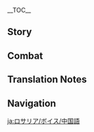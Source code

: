 {{CharacterTabs}}
{{LanguageTabs}}

__TOC__
==Story==
{{VO/Story
|character           = Rosaria
|language            = zh
|language_s          = zh
|language_t          = zh-tw
|name_s              = 罗莎莉亚
|name_t              = 蘿莎莉亞

<!-- Hello -->
|vo_01_01_title_s    = 初次见面…
|vo_01_01_title_t    = 初次見面…
|vo_01_01_subtitle   = Hello
|vo_01_01_file       = VO_{language}{character} Hello.ogg
|vo_01_01_tx_s       = 这位信徒，如果遇到难以解决的麻烦，可以来找我，如果只想祈祷，还请找其他修女。<br>…嗯？你不是信徒吗？
|vo_01_01_tx_t       = 這位信徒，如果遇到難以解決的麻煩，可以來找我，如果只想祈禱，還請找其他修女。<br>…嗯？{{MC|你|妳|mc=1}}不是信徒嗎？
|vo_01_01_rm         = Zhè wèi xìntú, rúguǒ yù dào nányǐ jiějué de máfan, kěyǐ lái zhǎo wǒ, rúguǒ zhǐ xiǎng qídǎo, hái qǐng zhǎo qítā xiūnǚ.<br>...Ng? Nǐ bùshì xìntú ma?

<!-- Chats -->
|vo_02_01_title_s    = 闲聊・无聊
|vo_02_01_title_t    = 閒聊・無聊
|vo_02_01_subtitle   = Chat: Boredom
|vo_02_01_file       = VO_{language}{character} Chat - Boredom.ogg
|vo_02_01_tx_s       = 还不走吗？
|vo_02_01_tx_t       = 還不走嗎？
|vo_02_01_rm         = Hái bù zǒu ma?
|vo_02_02_title_s    = 闲聊・加班
|vo_02_02_title_t    = 閒聊・加班
|vo_02_02_subtitle   = Chat: Overtime
|vo_02_02_file       = VO_{language}{character} Chat - Overtime.ogg
|vo_02_02_tx_s       = 什么都可以商量，除了加班。
|vo_02_02_tx_t       = 什麼都可以商量，除了加班。
|vo_02_02_rm         = Shénme dōu kéyǐ shāngliáng, chúle jiābān.
|vo_02_03_title_s    = 闲聊・蒙德生活
|vo_02_03_title_t    = 閒聊・蒙德生活
|vo_02_03_subtitle   = Chat: Life in Mondstadt
|vo_02_03_file       = VO_{language}{character} Chat - Life in Mondstadt.ogg
|vo_02_03_tx_s       = 好好完成工作，好好度过每一天。蒙德的生活不就是如此吗？
|vo_02_03_tx_t       = 好好完成工作，好好度過每一天。蒙德的生活不就是如此嗎？
|vo_02_03_rm         = Hǎohao wánchéng gōngzuò, hǎohao dùguò měi yī tiān. Méngdé de shēnghuó bù jiùshì rúcǐ ma?

<!-- Weather -->
|vo_03_01_title_s    = 下雨的时候…
|vo_03_01_title_t    = 下雨的時候…
|vo_03_01_subtitle   = When It Rains
|vo_03_01_file       = VO_{language}{character} When It Rains.ogg
|vo_03_01_tx_s       = 唉，影响效率。
|vo_03_01_tx_t       = 唉，影響效率。
|vo_03_01_rm         = Ai, yíngxiǎng xiàolǚ.
|vo_03_02_title_s    = 打雷的时候…
|vo_03_02_title_t    = 打雷的時候…
|vo_03_02_subtitle   = When Thunder Strikes
|vo_03_02_file       = VO_{language}{character} When Thunder Strikes.ogg
|vo_03_02_tx_s       = 嘁，麻烦。
|vo_03_02_tx_t       = 嘖，麻煩。
|vo_03_02_rm_s       = Qi, máfan.
|vo_03_02_rm_t       = Ze, máfan.
|vo_03_03_title_s    = 下雪的时候…
|vo_03_03_title_t    = 下雪的時候…
|vo_03_03_subtitle   = When It Snows
|vo_03_03_file       = VO_{language}{character} When It Snows.ogg
|vo_03_03_tx_s       = 雪天赶路，最好小心一些。
|vo_03_03_tx_t       = 雪天趕路，最好小心一些。
|vo_03_03_rm         = Xuětiān gǎnlù, zuìhǎo xiǎoxīn yīxiē.
|vo_03_04_title_s    = 刮大风了…
|vo_03_04_title_t    = 颳大風了…
|vo_03_04_subtitle   = When the Wind Is Blowing
|vo_03_04_file       = VO_{language}{character} When the Wind Is Blowing.ogg
|vo_03_04_tx_s       = 是风神巴斯巴托的庇佑吗？等等，好像是巴托巴斯…
|vo_03_04_tx_t       = 是風神巴斯巴托的庇佑嗎？等等，好像是巴托巴斯…
|vo_03_04_rm         = Shì Fēngshén Bāsībātuō de bìyòu ma? Děngdeng, hǎoxiàng shì Bātuōbāsī...

<!-- Greetings -->
|vo_04_01_title_s    = 早上好…
|vo_04_01_title_t    = 早安…
|vo_04_01_subtitle   = Good Morning
|vo_04_01_file       = VO_{language}{character} Good Morning.ogg
|vo_04_01_tx_s       = 早安，哈…晨祷已经开始了吗？也太早了。
|vo_04_01_tx_t       = 早安，哈…晨禱已經開始了嗎？也太早了。
|vo_04_01_rm         = Zǎo'ān, ha... Chéndǎo yǐjīng kāishǐle ma? Yě tàizǎole.
|vo_04_02_title_s    = 中午好…
|vo_04_02_title_t    = 午安…
|vo_04_02_subtitle   = Good Afternoon
|vo_04_02_file       = VO_{language}{character} Good Afternoon.ogg
|vo_04_02_tx_s       = 午后的阳光对睡眠有好处。你也试试吧。
|vo_04_02_tx_t       = 午後的陽光對睡眠有好處。{{MC|你|妳|mc=1}}也試試吧。
|vo_04_02_rm         = Wǔhòu de yángguāng duì shuìmián yǒu hǎochù. Nǐ yě shìshì ba.
|vo_04_03_title_s    = 晚上好…
|vo_04_03_title_t    = 晚上好…
|vo_04_03_subtitle   = Good Evening
|vo_04_03_file       = VO_{language}{character} Good Evening.ogg
|vo_04_03_tx_s       = 晚上好。晚间祷告的话，我不参加。嗯？不为什么。
|vo_04_03_tx_t       = 晚上好。晚間禱告的話，我不參加。嗯？不為什麼。
|vo_04_03_rm         = Wǎnshàng-hǎo. Wǎnjiān qídǎo de huà, wǒ bù cānjiā. Ng? Bù wèishénme.
|vo_04_04_title_s    = 晚安…
|vo_04_04_title_t    = 晚安…
|vo_04_04_subtitle   = Good Night
|vo_04_04_file       = VO_{language}{character} Good Night.ogg
|vo_04_04_tx_s       = 去休息吧，不用操心，剩下的事我会处理。
|vo_04_04_tx_t       = 去休息吧，不用操心，剩下的事我會處理。
|vo_04_04_rm_s       = Qù xiūxi ba, bù yòng cāoxīn, shèngxià de shì wǒ huì chúlǐ.
|vo_04_04_rm_t       = Qù xiūxí ba, bù yòng cāoxīn, shèngxià de shì wǒ huì chúlǐ.

<!-- About -->
|vo_05_01_title_s    = 关于罗莎莉亚自己・修女
|vo_05_01_title_t    = 關於蘿莎莉亞自己・修女
|vo_05_01_subtitle   = About {character}: Sister
|vo_05_01_file       = VO_{language}{character} About {character} - Sister.ogg
|vo_05_01_tx_s       = 我？只是个无趣的人而已。如你所见，不爱教会也不爱工作。
|vo_05_01_tx_t       = 我？只是個無趣的人而已。如{{MC|你|妳|mc=1}}所見，不愛教會也不愛工作。
|vo_05_01_rm         = Wǒ? Zhǐshì gè wúqù de rén éryǐ. Rú ní suǒ jiàn, bù ài Jiàohuì yě bù ài gōngzuò.
|vo_05_02_title_s    = 关于罗莎莉亚自己・麻烦
|vo_05_02_title_t    = 關於蘿莎莉亞自己・麻煩
|vo_05_02_subtitle   = About {character}: Troubles
|vo_05_02_file       = VO_{language}{character} About {character} - Troubles.ogg
|vo_05_02_tx_s       = 那些值班修女一个比一个麻烦，不是抓人去祷告，就是叫人去唱诗班。你可别告诉她们我在这里。
|vo_05_02_tx_t       = 那些值班修女一個比一個麻煩，不是抓人去禱告，就是叫人去唱詩班。{{MC|你|妳|mc=1}}不要告訴她們我在這裡。
|vo_05_02_rm         = Nà xiē zhíbān xiūnǚ yī gè bǐ yī gè máfan, bùshì zhuārén qù qídǎo, jiùshì jiào rén qù chàngshībān. Nǐ kě bié gàosù tāmen wǒ zài zhèlǐ.

<!-- About Us -->
|vo_06_01_title_s    = 关于我们・信仰
|vo_06_01_title_t    = 關於我們・信仰
|vo_06_01_subtitle   = About Us: Beliefs
|vo_06_01_file       = VO_{language}{character} About Us - Beliefs.ogg
|vo_06_01_tx_s       = 神或许能庇护所有人，可他不会这样做。否则，人的苦难就成了笑话。
|vo_06_01_tx_t       = 神或許能庇護所有人，可是他不會這樣做。否則，人的苦難就成了笑話。
|vo_06_01_rm         = Shén huòxǔ nèng bìhù suóyǒu rén, kě tā bùhuì zhèyàng zuò. Fǒuzé, rén de kǔ'nàn jiù chéngle xiàohuà.
|vo_06_02_title_s    = 关于我们・祷告
|vo_06_02_title_t    = 關於我們・禱告
|vo_06_02_friendship = 6
|vo_06_02_subtitle   = About Us: Prayer
|vo_06_02_file       = VO_{language}{character} About Us - Prayer.ogg
|vo_06_02_tx_s       = 祈祷吧。不是为了神或其他任何人，而是为了自己。
|vo_06_02_tx_t       = 祈禱吧。不是為了神或其他任何人，而是為了自己。
|vo_06_02_rm         = Qídǎo ba. Bùshì wèile shén huò qítā rènhé rén, érshì wèile zìjǐ.
|vo_06_03_title_s    = 关于我们・战斗
|vo_06_03_title_t    = 關於我們・戰鬥
|vo_06_03_friendship = 6
|vo_06_03_subtitle   = About Us: Battle
|vo_06_03_file       = VO_{language}{character} About Us - Battle.ogg
|vo_06_03_tx_s       = 不要勉强，有困难可以叫我。
|vo_06_03_tx_t       = 不要勉強，有困難可以叫我。
|vo_06_03_rm         = Bùyào miánqiáng, yǒu kùnnán kěyǐ jiào wo.

<!-- Miscellaneous I -->
|vo_07_01_title_s    = 关于「神之眼」…
|vo_07_01_title_t    = 關於「神之眼」…
|vo_07_01_friendship = 4
|vo_07_01_subtitle   = About the [[Vision]]
|vo_07_01_file       = VO_{language}{character} About the Vision.ogg
|vo_07_01_tx_s       = 「神之眼」可以是实力的证明，也可以是幸存的勋章…谁知道呢？真正的好东西总是具有两面性。我不会定义「神之眼」。我和它只是互相见证的关系罢了。
|vo_07_01_tx_t       = 「神之眼」可以是實力的證明，也可以是倖存的勳章…誰知道呢？真正的好東西總是具有兩面性。我不會定義「神之眼」。我和它只是互相見證的關係罷了。
|vo_07_01_rm_s       = "Shénzhīyǎn" kěyǐ shì shílì de zhèngmíng, yě kěyǐ shì xìngcún de xūnzhāng... Shéi zhīdào ne? Zhēnzhèng de hǎo dōngxi zǒng shì jùyǒu liǎng miànxìng. Wǒ bùhuì dìngyì "Shénzhīyān". Wǒ hé tā zhǐshì hùxiāng jiànzhèng de guānxi bàle.
|vo_07_01_rm_t       = "Shénzhīyǎn" kěyǐ shì shílì de zhèngmíng, yě kěyǐ shì xìngcún de xūnzhāng... Shéi zhīdào ne? Zhēnzhèng de hǎo dōngxi zǒng shì jùyǒu liǎng miànxìng. Wǒ bùhuì dìngyì "Shénzhīyān". Wǒ hàn tā zhǐshì hùxiāng jiànzhèng de guānxi bàle.
|vo_07_02_title_s    = 有什么想要分享…
|vo_07_02_title_t    = 有什麼想要分享…
|vo_07_02_friendship = 4
|vo_07_02_subtitle   = Something to Share
|vo_07_02_file       = VO_{language}{character} Something to Share.ogg
|vo_07_02_tx_s       = 要说什么是值得高兴的好事…呵，只是假设而已。如果有一天你遇到无法解决的难题，也别认为那就是人生的终点。说不定，会有人替你解决困境呢。
|vo_07_02_tx_t       = 要說什麼是值得高興的好事…呵，只是假設而已。如果有一天{{MC|你|妳|mc=1}}遇到無法解決的難題，也別認為那就是人生的終點。說不定，會有人替{{MC|你|妳|mc=1}}解決困境呢
|vo_07_02_rm         = Yào shuō shénme shì zhíde gāoxìng de hǎoshì... He, zhǐshì jiǎshè éryǐ. Rúguó yǒu yī tiān nǐ yùdào wúfǎ jiějué de nántí, yě bié rènwéi nà jiùshì rénshēng de zhōngdiǎn. Shuōbùdìng, huì yǒu rén tì nǐ jiějué kùnjìng ne.
|vo_07_03_title_s    = 感兴趣的见闻…
|vo_07_03_title_t    = 感興趣的見聞…
|vo_07_03_subtitle   = Interesting Things
|vo_07_03_file       = VO_{language}{character} Interesting Things.ogg
|vo_07_03_tx_s       = 花草不属于我感兴趣的范畴。不过，蒲公英是个例外，它能酿出相当美味的蒲公英酒。休息时间来一杯，比睡懒觉还舒服。
|vo_07_03_tx_t       = 花草不屬於我感興趣的範疇。不過，蒲公英是個例外，它能釀出相當美味的蒲公英酒。休息時間來一杯，比睡懶覺還舒服。
|vo_07_03_rm_s       = Huācǎo bù shǔyú wǒ gǎn xìngqù de fànchóu. Bùguò, pǔgōngyīng shì gè lìwài, tā néng niàngchū xiāngdāng měiwèi de Pǔgōngyīng Jiǔ. Xiūxi shíjiān lái yī bēi, bǐ shuì lǎnjiào hái shūfú.
|vo_07_03_rm_t       = Huācǎo bù shǔyú wǒ gǎn xìngqù de fànchóu. Bùguò, pǔgōngyīng shì gè lìwài, tā néng niàngchū xiāngdāng měiwèi de Pǔgōngyīng Jiǔ. Xiūxí shíjiān lái yī bēi, bǐ shuì lǎnjiào hái shūfú.

<!-- About Others -->
|vo_08_01_title_s    = 关于迪卢克…
|vo_08_01_title_t    = 關於迪盧克…
|vo_08_01_friendship = 4
|vo_08_01_subtitle   = About [[Diluc]]
|vo_08_01_file       = VO_{language}{character} About Diluc.ogg
|vo_08_01_tx_s       = 一看就知道了吧？那位富豪老爷可不是个简单的人物。低调、自信…还有一点危险的气息。
|vo_08_01_tx_t       = 一看就知道了吧？那位富豪老爺可不是個簡單的人物。低調、自信…還有一點危險的氣息。
|vo_08_01_rm_s       = Yīkàn jiù zhīdàole ba? Nà wèi fùháo lǎoyé kě bùshì gè jiǎndān de rénwù. Dīdiào, zìxìn... hǎiyǒu yīdiǎn wēixiǎn qìxī.
|vo_08_01_rm_t       = Yīkàn jiù zhīdàole ba? Nà wèi fùháo lǎoyé kě bùshì gè jiǎndān de rénwù. Dīdiào, zìxìn... hǎiyǒu yīdiǎn wéixiǎn qìxí.
|vo_08_02_title_s    = 关于凯亚…
|vo_08_02_title_t    = 關於凱亞…
|vo_08_02_friendship = 4
|vo_08_02_subtitle   = About [[Kaeya]]
|vo_08_02_file       = VO_{language}{character} About Kaeya.ogg
|vo_08_02_tx_s       = 人往往要到醉酒以后才会露出真面目。油嘴滑舌算是凯亚的保护色吧，呵，一目了然的伪装。你该看看他喝醉的样子。
|vo_08_02_tx_t       = 人往往要到酒醉以後才會露出真面目。油嘴滑舌算是凱亞的保護色吧，呵，一目了然的偽裝。{{MC|你|妳|mc=1}}該看看他喝醉的樣子。
|vo_08_02_rm         = Rén wǎngwǎng yào dào zuìjiǔ yǐhòu cái huì lùchū zhēn miànmù. Yóuzuǐ-huáshé suàn shì Kǎiyà de bǎohùsè ba, he, yīmù-liǎorán de wěizhuāng. Nǐ gāi kànkan tā hēzuì de yàngzi.
|vo_08_03_title_s    = 关于温迪…
|vo_08_03_title_t    = 關於溫迪…
|vo_08_03_friendship = 4
|vo_08_03_subtitle   = About [[Venti]]
|vo_08_03_file       = VO_{language}{character} About Venti.ogg
|vo_08_03_tx_s       = 这个吟游诗人身上有种非常特殊的气息…我还不能确定真相，但他与别的市民似乎很不一样。
|vo_08_03_tx_t       = 這個吟遊詩人身上有種非常特殊的氣息…我還不能確定真相，但他與別的市民似乎很不一樣。
|vo_08_03_rm_s       = Zhège yínyóu-shīrén shēnshàng yǒu zhǒng fēicháng tèshū de qìxī... Wǒ hái bùnéng quèdìng zhēnxiàng, dàn tā yǔ bié de shìmín sìhū hěn bùyīyàng.
|vo_08_03_rm_t       = Zhège yínyóu-shīrén shēnshàng yǒu zhǒng fēicháng tèshū de qìxí... Wǒ hái bùnéng quèdìng zhēnxiàng, dàn tā yǔ bié de shìmín sìhū hěn bùyīyàng.
|vo_08_04_title_s    = 关于芭芭拉…
|vo_08_04_title_t    = 關於芭芭拉…
|vo_08_04_friendship = 4
|vo_08_04_subtitle   = About [[Barbara]]
|vo_08_04_file       = VO_{language}{character} About Barbara.ogg
|vo_08_04_tx_s       = 芭芭拉总是缠着我，叫我参加礼拜和唱诗班。难道维多利亚给她下了监督我工作的命令？
|vo_08_04_tx_t       = 芭芭拉總是纏著我，叫我參加禮拜和唱詩班。難道維多利亞向她下了監督我工作的命令？
|vo_08_04_rm_s       = Bābālā zǒng shì chánzhe wǒ, jiào wǒ cānjiā lǐbài hé chàngshībān. Nándào Wéiduōlìyà gěi tā xiàle jiāndū wǒ gōngzuò de mìnglìng?
|vo_08_04_rm_t       = Bābālā zǒng shì chánzhe wǒ, jiào wǒ cānjiā lǐbài hàn chàngshībān. Nándào Wéiduōlìyà xiàng tā xiàle jiāndū wǒ gōngzuò de mìnglìng?
|vo_08_05_title_s    = 关于琴…
|vo_08_05_title_t    = 關於琴…
|vo_08_05_friendship = 4
|vo_08_05_subtitle   = About [[Jean]]
|vo_08_05_file       = VO_{language}{character} About Jean.ogg
|vo_08_05_tx_s       = 不仅完成本职工作，还会替他人收尾。值得钦佩的女人。
|vo_08_05_tx_t       = 不僅完成本職工作，還會替他人收尾。值得欽佩的女人。
|vo_08_05_rm         = Bùjǐn wánchéng běnzhí gōngzuò, hái huì tì tārén shōuwěi. Zhídé qīnpèi de nǚrén.
|vo_08_06_title_s    = 关于阿贝多…
|vo_08_06_title_t    = 關於阿貝多…
|vo_08_06_friendship = 4
|vo_08_06_subtitle   = About [[Albedo]]
|vo_08_06_file       = VO_{language}{character} About Albedo.ogg
|vo_08_06_tx_s       = 他就像一副挂在古旧房屋里的油画…厚重、神秘，无法被一眼看透。我不讨厌有故事的人。
|vo_08_06_tx_t       = 他就像一副掛在古舊房屋裡的油畫…厚重、神秘，無法被一眼看透。我不討厭有故事的人。
|vo_08_06_rm         = Tā jiù xiàng yī fù guà zài gújiù fángwū lǐ de yóuhuà... Hòuzhòng, shénmì, wǔfǎ bèi yīyǎn-kàntòu. Wǒ bù tǎoyàn yǒu gùshì de rén.
|vo_08_07_title_s    = 关于丽莎…
|vo_08_07_title_t    = 關於麗莎…
|vo_08_07_friendship = 4
|vo_08_07_subtitle   = About [[Lisa]]
|vo_08_07_file       = VO_{language}{character} About Lisa.ogg
|vo_08_07_tx_s       = 我不喜欢上班偷懒的人，不过也很能理解她准点下班的心情。
|vo_08_07_tx_t       = 我不喜歡上班偷懶的人，不過也很能理解她準時下班的心情。
|vo_08_07_rm         = Wǒ bù xǐhuān shàngbān tōulǎn de rén, bùguò yě hěn néng lǐjiě tā zhǔndiǎn xiàbān de xīnqíng.
|vo_08_08_title_s    = 关于可莉…
|vo_08_08_title_t    = 關於可莉…
|vo_08_08_friendship = 4
|vo_08_08_subtitle   = About [[Klee]]
|vo_08_08_file       = VO_{language}{character} About Klee.ogg
|vo_08_08_tx_s       = 唉，除了麻烦就是麻烦，虽然是可爱的麻烦。
|vo_08_08_tx_t       = 唉，除了麻煩就是麻煩，雖然是可愛的麻煩。
|vo_08_08_rm         = Ai, chúle máfan jiùshì máfan, suīrán shì kě'ài de máfan.
|vo_08_09_title_s    = 关于法尔伽…
|vo_08_09_title_t    = 關於法爾伽…
|vo_08_09_friendship = 4
|vo_08_09_subtitle   = About [[Varka]]
|vo_08_09_file       = VO_{language}{character} About Varka.ogg
|vo_08_09_tx_s       = 虽说是出于好意，但法尔伽啰嗦起来像个老头一样，相当在意身边的人呢。唉，那家伙。
|vo_08_09_tx_t       = 雖說是出於好意，但法爾伽囉嗦起來像個老頭一樣，相當在意身邊的人呢。唉，那傢伙。
|vo_08_09_rm         = Suīshuō shì chū yú hǎoyì, dàn Fǎ'ěrjiā luōsuo qǐlái xiàng gè lǎotóu yīyàng, xiāngdāng zàiyì shēnbiān de rén ne. Āi, nà jiāhuo.
|vo_08_10_title_s    = 关于父亲…
|vo_08_10_title_t    = 關於父親…
|vo_08_10_friendship = 4
|vo_08_10_subtitle   = About Her Father
|vo_08_10_file       = VO_{language}{character} About Father.ogg
|vo_08_10_tx_s       = 父亲？好遥远的词汇啊。对我而言可以说没有，也可以说有不止一个。怎么？很惊讶吗？
|vo_08_10_tx_t       = 父親？好遙遠的詞彙啊。對我而言可以說沒有，也可以說有不止一個。怎麼？很驚訝嗎？
|vo_08_10_rm         = Fùqīn? Hǎo yáoyuǎn de cíhuì a. Duì wǒ ér yán kěyǐ shuō méiyǒu, yě kěyǐ shuō yǒu bùzhǐ yīgè. Zěnme? Hěn jīngyà ma?

<!-- More About -->
|vo_09_01_title_s    = 想要了解罗莎莉亚・其一
|vo_09_01_title_t    = 想要瞭解蘿莎莉亞・其一
|vo_09_01_subtitle   = More About {character}: I
|vo_09_01_file       = VO_{language}{character} More About {character} - 01.ogg
|vo_09_01_tx_s       = 跳过寒暄吧。我来这里是为了完成工作，你解决不了的问题可以移交给我。
|vo_09_01_tx_t       = 跳過寒暄吧。我來這裡是為了完成工作，你解決不了的問題可以移交給我。
|vo_09_01_rm         = Tiào guò hánxuān ba. Wǒ lái zhèlǐ shì wèile wánchéng gōngzuò, nǐ jiějué bùliǎo de wèntí kěyǐ yíjiāo gěi wǒ.
|vo_09_02_title_s    = 想要了解罗莎莉亚・其二
|vo_09_02_title_t    = 想要瞭解蘿莎莉亞・其二
|vo_09_02_friendship = 3
|vo_09_02_subtitle   = More About {character}: II
|vo_09_02_file       = VO_{language}{character} More About {character} - 02.ogg
|vo_09_02_tx_s       = 不信神的修女并不稀奇，就像世上也有不喜欢吃猪肉的猎人、讨厌鱼肉的渔民。做某一件事不代表爱它，不爱一件事也不意味着必须远离。工作就是这样的东西。
|vo_09_02_tx_t       = 不信神的修女並不稀奇，就像世上也有不喜歡吃豬肉的獵人、討厭魚肉的漁民。做某一件事不代表愛它，不愛一件事也不意味著必須遠離。工作就是這樣的東西。
|vo_09_02_rm         = Bùxìn shén de xiūnǚ bìng bù xīqí, jiù xiàng shìshàng yěyǒu bù xǐhuān chī zhūròu de lièrén, tǎoyàn yúròu de yúmín. Zuò mǒu yī jiàn shì bù dàibiǎo ài tā, bù ài yī jiàn shì yě bù yìwèizhe bìxū yuǎnlí. Gōngzuò jiùshì zhèyàng de dōngxī.
|vo_09_03_title_s    = 想要了解罗莎莉亚・其三
|vo_09_03_title_t    = 想要瞭解蘿莎莉亞・其三
|vo_09_03_friendship = 4
|vo_09_03_subtitle   = More About {character}: III
|vo_09_03_file       = VO_{language}{character} More About {character} - 03.ogg
|vo_09_03_tx_s       = 来一杯吗？这是今年的蒲公英酒，味道很不错。
|vo_09_03_tx_t       = 來一杯嗎？這是今年的蒲公英酒，味道很不錯。
|vo_09_03_rm         = Lái yī bēi ma? Zhè shì jīnnián de Púgōngyīng Jiǔ, wèidào hěn bùcuò.
|vo_09_04_title_s    = 想要了解罗莎莉亚・其四
|vo_09_04_title_t    = 想要瞭解蘿莎莉亞・其四
|vo_09_04_friendship = 5
|vo_09_04_subtitle   = More About {character}: IV
|vo_09_04_file       = VO_{language}{character} More About {character} - 04.ogg
|vo_09_04_tx_s       = 蒙德是一头既古老又年轻的白色野兽，古老到需要人去保护，也年轻到无法独立生存。只有这样的地方才会需要我这样的人。我像其他修女照顾市民那样照顾着蒙德，让它在自由的道路上平稳前进。你问我为什么它是白色的？…因为像我这样的人，是黑色的。
|vo_09_04_tx_t       = 蒙德是一頭既古老又年輕的白色野獸，古老到需要人去保護，也年輕到無法獨立生存。只有這樣的地方才會需要我這樣的人。我像其他修女照顧市民那樣照顧著蒙德，讓它在自由的道路上平穩前進。{{MC|你|妳|mc=1}}問我為什麼它是白色的？…因為像我這樣的人，是黑色的。
|vo_09_04_rm         = Méngdé shì yītóu jì gǔlǎo yòu niánqīng de báisè yěshòu, gǔlǎo dào xūyào rén qù bǎohù, yě niánqīng dào wúfǎ dúlì shēngcún. Zhǐyǒu zhèyàng de dìfāng cái huì xūyào wǒ zhèyàng de rén. Wǒ xiàng qítā xiūnǚ zhàogù shìmín nàyàng zhàogùzhe Méngdé, ràng tā zài zìyóu de dàolù shàng píngwěn qiánjìn. Nǐ wèn wǒ wèishénme tā shì báisè de? ...Yīnwèi xiàng wǒ zhèyàng de rén, shì hēisè de.
|vo_09_05_title_s    = 想要了解罗莎莉亚・其五
|vo_09_05_title_t    = 想要瞭解蘿莎莉亞・其五
|vo_09_05_friendship = 6
|vo_09_05_subtitle   = More About {character}: V
|vo_09_05_file       = VO_{language}{character} More About {character} - 05.ogg
|vo_09_05_tx_s       = 我偶尔能感觉到过去每一年的自己都存在着、围绕着我…对我有所寄托。你一定也有相同的感觉，所以，哪怕如今你已走上截然不同的道路，也不要否认从前的自己。从前的每一个你，都是你脚下的基石。不要害怕过去，不要畏惧与它抗衡。
|vo_09_05_tx_t       = 我偶爾能感覺到過去每一年的自己都存在著、圍繞著我…對我有所寄託。{{MC|你|妳|mc=1}}一定也有相同的感覺，所以，哪怕如今{{MC|你|妳|mc=1}}已走上截然不同的道路，也不要否認從前的自己。從前的每一個{{MC|你|妳|mc=1}}，都是{{MC|你|妳|mc=1}}腳下的基石。不要害怕過去，不要畏懼與它抗衡。
|vo_09_05_rm         = Wǒ ǒu'ěr néng gǎnjué dào guòqù měi yī nián de zìjǐ dōu cúnzàizhe, wéiràozhe wǒ... Duì wǒ yǒu suǒ jìtuō. Nǐ yīdìng yěyǒu xiāngtóng de gǎnjué, suǒyǐ, nǎpà rújīn nǐ yǐ zǒu shàng jiérán bùtóng de dàolù, yě bùyào fǒurèn cóngqián de zìjǐ. Cóngqián de měi yīgè nǐ, dōu shì nǐ jiǎoxià de jīshí. Bùyào hàipà guòqù, bùyào wèijù yǔ tā kànghéng.

<!-- Miscellaneous II -->
|vo_10_01_title_s    = 罗莎莉亚的爱好…
|vo_10_01_title_t    = 蘿莎莉亞的愛好…
|vo_10_01_subtitle   = {character}'s Hobbies
|vo_10_01_file       = VO_{language}{character} Hobbies.ogg
|vo_10_01_tx_s       = 小酌怡情，有些烦心事只能靠酒精解决。话虽如此，我是不会醉的。
|vo_10_01_tx_t       = 小酌怡情，有些煩心事只能靠酒精解決。話雖如此，我是不會醉的。
|vo_10_01_rm         = Xiǎozhuó yíqíng, yǒuxiē fánxīn-shì zhǐ néng kào jiǔjīng jiějué. Huà suī rúcǐ, wǒ shì bùhuì zuì de.
|vo_10_02_title_s    = 罗莎莉亚的烦恼…
|vo_10_02_title_t    = 蘿莎莉亞的煩惱…
|vo_10_02_subtitle   = {character}'s Troubles
|vo_10_02_file       = VO_{language}{character} Troubles.ogg
|vo_10_02_tx_s       = 唉…真不想参加下个月的合唱活动，可维多利亚亲自点名了…
|vo_10_02_tx_t       = 唉…真不想參加下個月的合唱活動，可是維多利亞親自點名了…
|vo_10_02_rm_s       = Ai... Zhēn bùxiǎng cānjiā xià gè yuè de héchàng huódòng, kě Wěiduōlìyà qīnzì diǎnmíngle...
|vo_10_02_rm_t       = Ai... Zhēn bùxiǎng cānjiā xià gè yuè de héchàng huódòng, kěshì Wěiduōlìyà qīnzì diǎnmíngle...
|vo_10_03_title_s    = 喜欢的食物…
|vo_10_03_title_t    = 喜歡的食物…
|vo_10_03_subtitle   = Favorite Food
|vo_10_03_file       = VO_{language}{character} Favorite Food.ogg
|vo_10_03_tx_s       = 试过红酒炖兽肉吗？酒精和大块的动物肉出现在一个盘子里，相当有品味。
|vo_10_03_tx_t       = 試過紅酒燉獸肉嗎？酒精和大塊的動物肉出現在一個盤子裡，相當有品味。
|vo_10_03_rm         = Shìguò hóngjiǔ dùn shòu ròu ma? Jiǔjīng hé dà kuài de dòngwù ròu chūxiàn zài yīgè pánzi lǐ, xiāngdāng yǒu pǐnwèi.
|vo_10_04_title_s    = 讨厌的食物…
|vo_10_04_title_t    = 討厭的食物…
|vo_10_04_subtitle   = Least Favorite Food
|vo_10_04_file       = VO_{language}{character} Least Favorite Food.ogg
|vo_10_04_tx_s       = 这个…这个土豆饼的蘸料居然是果酱？完全不合理！
|vo_10_04_tx_t       = 這個…這個薯餅的沾醬居然是果醬？完全不合理！
|vo_10_04_rm_s       = Zhège... Zhège tǔdòu-bǐng de zhànliào jūrán shì guǒjiàng? Wánquán bù hélǐ!
|vo_10_04_rm_t       = Zhège... Zhège shúbǐng de zhànliào jūrán shì guǒjiàng? Wánquán bù hélǐ!

<!-- Receiving a Gift -->
|vo_11_01_title_s    = 收到赠礼・其一
|vo_11_01_title_t    = 收到贈禮・其一
|vo_11_01_subtitle   = Receiving a Gift: I
|vo_11_01_file       = VO_{language}{character} Receiving a Gift - 01.ogg
|vo_11_01_tx_s       = 看来这方面，我们品味相投。
|vo_11_01_tx_t       = 看來這方面，我們品味相投。
|vo_11_01_rm         = 
|vo_11_02_title_s    = 收到赠礼・其二
|vo_11_02_title_t    = 收到贈禮・其二
|vo_11_02_subtitle   = Receiving a Gift: II
|vo_11_02_file       = VO_{language}{character} Receiving a Gift - 02.ogg
|vo_11_02_tx_s       = 至少能填饱肚子。
|vo_11_02_tx_t       = 至少能填飽肚子。
|vo_11_02_rm         = 
|vo_11_03_title_s    = 收到赠礼・其三
|vo_11_03_title_t    = 收到贈禮・其三
|vo_11_03_subtitle   = Receiving a Gift: III
|vo_11_03_file       = VO_{language}{character} Receiving a Gift - 03.ogg
|vo_11_03_tx_s       = 你对这种食物很感兴趣吗？
|vo_11_03_tx_t       = {{MC|你|妳|mc=1}}對這種食物很感興趣嗎？
|vo_11_03_rm         = 

<!-- Birthday -->
|vo_12_01_title_s    = 生日…
|vo_12_01_title_t    = 生日…
|vo_12_01_subtitle   = Birthday
|vo_12_01_file       = VO_{language}{character} Birthday.ogg
|vo_12_01_tx_s       = 今天是你生日，有什么想处理的人或事吗？我可以帮个小忙，别告诉其他人就行。
|vo_12_01_tx_t       = 今天是{{MC|你|妳|mc=1}}生日，有什麼想處理的人或事嗎？我可以幫個小忙，別告訴其他人就行。
|vo_12_01_rm         = Jīntiān shì nǐ shēngrì, yǒu shénme xiǎng chǔlǐ de rén huò shì ma? Wǒ kěyǐ bāng gè xiǎo máng, bié gàosù qítā rén jiùxíng.

<!-- Feelings About Ascension -->
|vo_13_01_title_s    = 突破的感受・起
|vo_13_01_title_t    = 突破的感受・起
|vo_13_01_ascension  = 1
|vo_13_01_subtitle   = Feelings About Ascension: Intro
|vo_13_01_file       = VO_{language}{character} Feelings About Ascension -  01.ogg
|vo_13_01_tx_s       = 嗯，感觉不错。
|vo_13_01_tx_t       = 嗯，感覺不錯。
|vo_13_01_rm         = Ng, gǎnjué bùcuò.
|vo_13_02_title_s    = 突破的感受・承
|vo_13_02_title_t    = 突破的感受・承
|vo_13_02_ascension  = 2
|vo_13_02_subtitle   = Feelings About Ascension: Building Up
|vo_13_02_file       = VO_{language}{character} Feelings About Ascension -  02.ogg
|vo_13_02_tx_s       = 需要帮忙吗？我现在有空。
|vo_13_02_tx_t       = 需要幫忙嗎？我現在有空。
|vo_13_02_rm         = Xūyào bāngmáng ma? Wǒ xiànzài yǒu kòng.
|vo_13_03_title_s    = 突破的感受・转
|vo_13_03_title_t    = 突破的感受・轉
|vo_13_03_ascension  = 4
|vo_13_03_subtitle   = Feelings About Ascension: Climax
|vo_13_03_file       = VO_{language}{character} Feelings About Ascension -  03.ogg
|vo_13_03_tx_s       = 也好。能力越强，效率越高。
|vo_13_03_tx_t       = 也好。能力越強，效率越高。
|vo_13_03_rm         = Yě hǎo. Nénglì yuè qiáng, xiàolǜ yuè gāo.
|vo_13_04_title_s    = 突破的感受・合
|vo_13_04_title_t    = 突破的感受・合
|vo_13_04_ascension  = 6
|vo_13_04_subtitle   = Feelings About Ascension: Conclusion
|vo_13_04_file       = VO_{language}{character} Feelings About Ascension -  04.ogg
|vo_13_04_tx_s       = 哪怕是擅长战斗与杀戮的我，也从未拥有过如此强大的力量，谢谢你的祝福。
|vo_13_04_tx_t       = 哪怕是擅長戰鬥與殺戮的我，也從未擁有過如此強大的力量，謝謝{{MC|你|妳|mc=1}}的祝福。
|vo_13_04_rm         = Nǎpà shì shàncháng zhàndòu yǔ shālù de wǒ, yě cóng wèi yǒngyǒuguò rúcǐ qiángdà de lìliàng, xièxiè nǐ de zhùfú.
}}

==Combat==
{{Combat VO
|character           = Rosaria
|language            = zh
|name_s              = 罗莎莉亚
|name_t              = 蘿莎莉亞

<!-- Elemental Skill -->
|skill_1_tx_s        = 嘿呀！
|skill_1_tx_t        = 嘿呀！
|skill_1_rm          = Heiya!
|skill_2_tx_s        = 审判！
|skill_2_tx_t        = 審判！
|skill_2_rm          = Shěnpàn!
|skill_3_tx_s        = 别想跑！
|skill_3_tx_t        = 別想跑！
|skill_3_rm          = Bié xiǎng pǎo!

<!-- Elemental Burst -->
|burst_1_tx_s        = 制裁！
|burst_1_tx_t        = 制裁！
|burst_1_rm          = Zhìcái!
|burst_2_tx_s        = 战栗吧！
|burst_2_tx_t        = 顫慄吧！
|burst_2_rm_s        = Zhànlì ba!
|burst_2_rm_t        = Chànlì ba!
|burst_3_tx_s        = 晚安了…
|burst_3_tx_t        = 晚安了…
|burst_3_rm          = Wǎn'ānle...

<!-- Sprint Start -->
|sprint-s_1_file     = Sprint Start 01,Sprint Start 02,Sprint Start 03

<!-- Sprint End -->

<!-- Deploying Wind Glider -->
|glider_1_file       = Deploying Wind Glider 01,Deploying Wind Glider 02,Deploying Wind Glider 03

<!-- Disengaging Wind Glider -->

<!-- Opening Treasure Chest -->
|chest_1_tx_s        = …倒也有不错的玩意。
|chest_1_tx_t        = …倒也有不錯的東西。
|chest_1_rm_s        = ...Dào yě yǒu bùcuò de wányì.
|chest_1_rm_t        = ...Dào yě yǒu bùcuò de dōngxī.
|chest_2_tx_s        = 还行，不算很麻烦。
|chest_2_tx_t        = 還行，不算很麻煩。
|chest_2_rm          = Hái xíng, bùsuàn hěn máfan.
|chest_3_tx_s        = 心情不错。
|chest_3_tx_t        = 心情不錯。
|chest_3_rm          = Xīnqíng bùcuò.

<!-- Low HP -->
|low-hp_1_tx_s       = 没想到…哼。
|low-hp_1_tx_t       = 沒想到…哼。
|low-hp_1_rm         = Méi xiǎng dào... Heng.
|low-hp_2_tx_s       = 得加个班了。
|low-hp_2_tx_t       = 得加個班了。
|low-hp_2_rm         = Děi jiāgèbānle.
|low-hp_3_tx_s       = 有两下子！
|low-hp_3_tx_t       = 有兩下子！
|low-hp_3_rm         = Yǒu liǎngxiàzi!

<!-- Ally at Low HP -->
|ally-low-hp_1_tx_s  = 退后！
|ally-low-hp_1_tx_t  = 退後！
|ally-low-hp_1_rm    = Tuì hòu!
|ally-low-hp_2_tx_s  = 不要恋战！
|ally-low-hp_2_tx_t  = 不要戀戰！
|ally-low-hp_2_rm    = Bùyào liànzhàn!

<!-- Fallen -->
|fallen_1_tx_s       = 这样也好…
|fallen_1_tx_t       = 這樣也好…
|fallen_1_rm         = Zhèyàng yě hǎo...
|fallen_2_tx_s       = 或许是…命中注定…
|fallen_2_tx_t       = 或許是…命中註定…
|fallen_2_rm         = Huòxǔ shì... mìngzhōng-zhùdìng...
|fallen_3_tx_s       = 唔…到此为止了吗…
|fallen_3_tx_t       = 唔…到此為止了嗎…
|fallen_3_rm         = N... Dàocǐ-wéizhǐle ma...

<!-- Light Hit Taken -->
|hit-l_1_file        = Light Hit Taken 02
|hit-l_1_tx_s        = 不过如此。
|hit-l_1_tx_t        = 不過如此。
|hit-l_1_rm          = Bùguò rúcǐ.
|hit-l_2_file        = Light Hit Taken 01,Light Hit Taken 03,Light Hit Taken 04,Light Hit Taken 05,Light Hit Taken 06

<!-- Heavy Hit Taken -->
|hit-h_1_file        = Heavy Hit Taken 02
|hit-h_1_tx_s        = 啧，真麻烦！
|hit-h_1_tx_t        = 嘖，真麻煩！
|hit-h_1_rm          = Ze, zhēn máfan!
|hit-h_2_file        = Heavy Hit Taken 01,Heavy Hit Taken 03,Heavy Hit Taken 04,Heavy Hit Taken 05,Heavy Hit Taken 06

<!-- Joining Party -->
|join_1_tx_s         = 又有新工作了？
|join_1_tx_t         = 又有新工作了？
|join_1_rm           = Yòu yǒu xīn gōngzuòle?
|join_2_tx_s         = 但愿配合顺利。
|join_2_tx_t         = 但願配合順利。
|join_2_rm           = Dànyuàn pèihé shùnlì.
|join_3_tx_s         = 呼…速战速决。
|join_3_tx_t         = 呼…速戰速決。
|join_3_rm           = Hu... Sùzhàn-sùjué.

<!-- Character Idles -->

<!-- Light Attack -->
|atk-l_1_file        = Light Attack 01,Light Attack 02,Light Attack 03,Light Attack 04,Light Attack 05,Light Attack 06,Light Attack 07

<!-- Mid Attack -->
|atk-m_1_file        = Mid Attack 01,Mid Attack 02,Mid Attack 03

<!-- Heavy Attack -->
|atk-h_1_file        = Heavy Attack 01,Heavy Attack 02,Heavy Attack 03

<!-- Climbing -->
|climb_1_file        = Climbing 01,Climbing 02,Climbing 03,Climbing 04,Climbing 05

<!-- Climbing Breath -->
|climb-b_1_file      = Climbing Breath 01,Climbing Breath 02,Climbing Breath 03

<!-- Jumping -->
|jump_1_file         = Jumping 01,Jumping 02,Jumping 03,Jumping 04,Jumping 05
}}

==Translation Notes==
{{Reflist|group="TN •"}}

==Navigation==
{{Character Navbox|VO-ZH}}

[[ja:ロサリア/ボイス/中国語]]